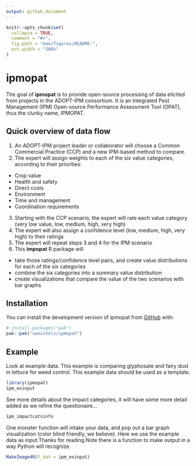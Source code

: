 ```yaml
---
output: github_document
---
```


<!-- README.md is generated from README.Rmd. Please edit that file -->

```r
knitr::opts_chunk$set(
  collapse = TRUE,
  comment = "#>",
  fig.path = "man/figures/README-",
  out.width = "100%"
)
```

# ipmopat

<!-- badges: start -->
<!-- badges: end -->

The goal of **ipmopat** is to provide open-source processing of data elicited from projects in the ADOPT-IPM consortium. It is an Integrated Pest Management (IPM) Open-source Performance Assessment Tool (OPAT), thus the clunky name, IPMOPAT. 

## Quick overview of data flow
1. An ADOPT-IPM project leader or collaborator will choose a Common Commercial Practice (CCP) and a new IPM-based method to compare. 
2. The expert will assign weights to each of the six value categories, according to their priorities:
  - Crop value
  - Health and safety
  - Direct costs
  - Environment
  - Time and management
  - Coordination requirements
3. Starting with the CCP scenario, the expert will rate each value category (very low value, low, medium, high, very high)
4. The expert will also assign a confidence level (low, medium, high, very high) to their ratings
5. The expert will repeat steps 3 and 4 for the IPM scenario
6. This **impopat** R package will 
  - take those ratings/confidence level pairs, and create value distributions for each of the six categories
  - combine the six categories into a summary value distribution 
  - create visualizations that compare the value of the two scenarios with bar graphs


## Installation

You can install the development version of ipmopat from [GitHub](https://github.com/) with:

``` r
# install.packages("pak")
pak::pak("vanichols/ipmopat")
```

## Example

Look at example data. This example is comparing glyphosate and fairy dust in lettuce for weed control. This example data should be used as a template.

```r
library(ipmopat)
ipm_exinput
```

See more details about the impact categories, it will have some more detail added as we refine the questionaire...

```r
ipm_impactcatsinfo
```
One monster function will intake your data, and pop out a bar graph visualization (color blind friendly, we believe). Here we use the example data as input.Thanks for reading.Note there is a function to make output in a way Python will recognize. 

```r
MakeImage4R(f_dat = ipm_exinput)
```


